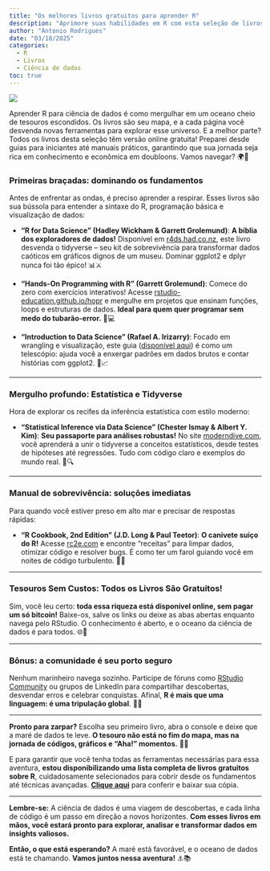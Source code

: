 ```yaml
---
title: "Os melhores livros gratuitos para aprender R"
description: "Aprimore suas habilidades em R com esta seleção de livros gratuitos"
author: "Antonio Rodrigues"
date: "03/18/2025"
categories:
  - R
  - Livros 
  - Ciência de dados
toc: true
---
```


![](dive.jpeg)

Aprender R para ciência de dados é como mergulhar em um oceano cheio de tesouros escondidos. Os livros são seu mapa, e a cada página você desvenda novas ferramentas para explorar esse universo. E a melhor parte? Todos os livros desta seleção têm versão online gratuita! Preparei desde guias para iniciantes até manuais práticos, garantindo que sua jornada seja rica em conhecimento e econômica em doubloons. Vamos navegar? 🌍💎

### **Primeiras braçadas: dominando os fundamentos**

Antes de enfrentar as ondas, é preciso aprender a respirar. Esses livros são sua bússola para entender a sintaxe do R, programação básica e visualização de dados:

-   **"R for Data Science" (Hadley Wickham & Garrett Grolemund)**: **A bíblia dos exploradores de dados!** Disponível em [r4ds.had.co.nz](https://r4ds.had.co.nz/), este livro desvenda o tidyverse – seu kit de sobrevivência para transformar dados caóticos em gráficos dignos de um museu. Dominar ggplot2 e dplyr nunca foi tão épico! 📊⚔️

-   **"Hands-On Programming with R" (Garrett Grolemund)**: Comece do zero com exercícios interativos! Acesse [rstudio-education.github.io/hopr](https://rstudio-education.github.io/hopr/) e mergulhe em projetos que ensinam funções, loops e estruturas de dados. **Ideal para quem quer programar sem medo do tubarão-error.** 🦈💻

-   **"Introduction to Data Science" (Rafael A. Irizarry)**: Focado em wrangling e visualização, este guia ([disponível aqui](https://rafalab.dfci.harvard.edu/dsbook-part-1/)) é como um telescópio: ajuda você a enxergar padrões em dados brutos e contar histórias com ggplot2. 📡📈

------------------------------------------------------------------------

### **Mergulho profundo: Estatística e Tidyverse**

Hora de explorar os recifes da inferência estatística com estilo moderno:

-   **"Statistical Inference via Data Science" (Chester Ismay & Albert Y. Kim)**: **Seu passaporte para análises robustas!** No site [moderndive.com](https://moderndive.com/v2/), você aprenderá a unir o tidyverse a conceitos estatísticos, desde testes de hipóteses até regressões. Tudo com código claro e exemplos do mundo real. 🧪🔍

------------------------------------------------------------------------

### **Manual de sobrevivência: soluções imediatas**

Para quando você estiver preso em alto mar e precisar de respostas rápidas:

-   **"R Cookbook, 2nd Edition" (J.D. Long & Paul Teetor)**: **O canivete suíço do R!** Acesse [rc2e.com](https://rc2e.com/) e encontre "receitas" para limpar dados, otimizar código e resolver bugs. É como ter um farol guiando você em noites de código turbulento. 🥘🔦

------------------------------------------------------------------------

### **Tesouros Sem Custos: Todos os Livros São Gratuitos!**

Sim, você leu certo: **toda essa riqueza está disponível online, sem pagar um só bitcoin!** Baixe-os, salve os links ou deixe as abas abertas enquanto navega pelo RStudio. O conhecimento é aberto, e o oceano da ciência de dados é para todos. 🌐💙

------------------------------------------------------------------------

### **Bônus: a comunidade é seu porto seguro**

Nenhum marinheiro navega sozinho. Participe de fóruns como [RStudio Community](https://community.rstudio.com/) ou grupos de LinkedIn para compartilhar descobertas, desvendar erros e celebrar conquistas. Afinal, **R é mais que uma linguagem: é uma tripulação global**. 🤝✨

------------------------------------------------------------------------

**Pronto para zarpar?** Escolha seu primeiro livro, abra o console e deixe que a maré de dados te leve. **O tesouro não está no fim do mapa, mas na jornada de códigos, gráficos e "Aha!" momentos.** 🌟🚢

E para garantir que você tenha todas as ferramentas necessárias para essa aventura, **estou disponibilizando uma lista completa de livros gratuitos sobre R**, cuidadosamente selecionados para cobrir desde os fundamentos até técnicas avançadas. [**Clique aqui**](https://docs.google.com/spreadsheets/d/1r1wIhrbVASaHWwR25Va7BLJazXyznnXf4j7IGg54KAk/edit?usp=sharing) para conferir e baixar sua cópia.

------------------------------------------------------------------------

**Lembre-se:** A ciência de dados é uma viagem de descobertas, e cada linha de código é um passo em direção a novos horizontes. **Com esses livros em mãos, você estará pronto para explorar, analisar e transformar dados em insights valiosos.**

**Então, o que está esperando?** A maré está favorável, e o oceano de dados está te chamando. **Vamos juntos nessa aventura!** ⚓📚
